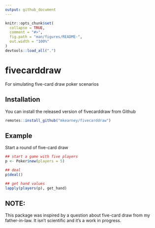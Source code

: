 ```yaml
---
output: github_document
---
```


<!-- README.md is generated from README.Rmd. Please edit that file -->

```r
knitr::opts_chunk$set(
  collapse = TRUE,
  comment = "#>",
  fig.path = "man/figures/README-",
  out.width = "100%"
)
devtools::load_all(".")
```

# fivecarddraw

<!-- badges: start -->
<!-- badges: end -->

For simulating five-card draw poker scenarios

## Installation

You can install the released version of fivecarddraw from Github

``` r
remotes::install_github("mkearney/fivecarddraw")
```

## Example

Start a round of five-card draw

```r
## start a game with five players
p <- Poker$new(players = 5)

## deal
p$deal()

## get hand values
lapply(players(p), get_hand)
```

## NOTE:

This package was inspired by a question about five-card draw from my father-in-law. It isn't scientific and it's a work in progress.
